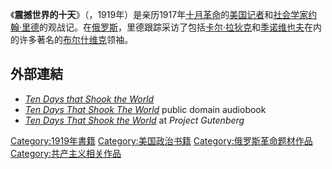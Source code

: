 {{expand|time=2011-06-21T11:38:03+00:00}}
{{about|有关书籍|同名电影|十月：震撼世界的十天}}
《'''震撼世界的十天'''》（{{lang-en|Ten Days that Shook the World}}，1919年）是亲历1917年[[十月革命|十月革命]]的[[美国|美国]][[记者|记者]]和[[社会学家|社会学家]][[约翰·里德_(记者)|约翰·里德]]的观战记。在[[俄罗斯|俄罗斯]]，里德跟踪采访了包括[[卡尔·拉狄克|卡尔·拉狄克]]和[[季诺维也夫|季诺维也夫]]在内的许多著名的[[布尔什维克|布尔什维克]]领袖。

==外部連結==
*[[s:Special:Search/Ten_Days_that_Shook_the_World|''Ten Days that Shook the World'']]
*[http://librivox.org/ten-days-that-shook-the-world-by-john-reed/ ''Ten Days That Shook The World''] public domain audiobook
*[http://www.gutenberg.org/ebooks/3076 ''Ten Days That Shook the World''] at ''Project Gutenberg''
{{Authority control}}

[[Category:1919年書籍|Category:1919年書籍]]
[[Category:美国政治书籍|Category:美国政治书籍]]
[[Category:俄罗斯革命题材作品|Category:俄罗斯革命题材作品]]
[[Category:共产主义相关作品|Category:共产主义相关作品]]